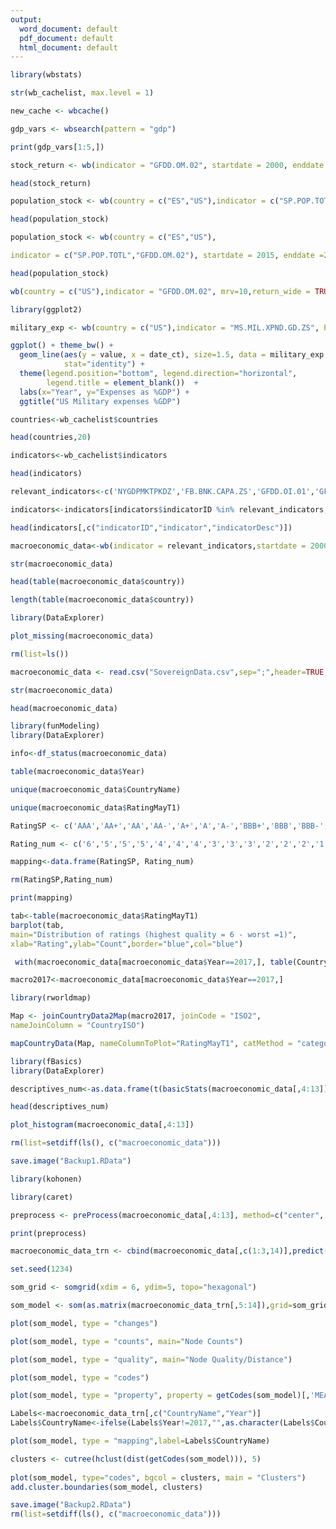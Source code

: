 ---
output:
  word_document: default
  pdf_document: default
  html_document: default
---



```{r}

library(wbstats)

```

```{r}

str(wb_cachelist, max.level = 1)

```



```{r}

new_cache <- wbcache()

gdp_vars <- wbsearch(pattern = "gdp")

print(gdp_vars[1:5,])

```



```{r}

stock_return <- wb(indicator = "GFDD.OM.02", startdate = 2000, enddate = 2017)

head(stock_return)

```

 


```{r}

population_stock <- wb(country = c("ES","US"),indicator = c("SP.POP.TOTL","GFDD.OM.02"), startdate = 2015, enddate = 2017)

head(population_stock)


```


```{r}

population_stock <- wb(country = c("ES","US"),

indicator = c("SP.POP.TOTL","GFDD.OM.02"), startdate = 2015, enddate =2017,return_wide = TRUE)

head(population_stock)


```
 

 
```{r}

wb(country = c("US"),indicator = "GFDD.OM.02", mrv=10,return_wide = TRUE)


```
 


```{r}

library(ggplot2)

```


```{r}

military_exp <- wb(country = c("US"),indicator = "MS.MIL.XPND.GD.ZS", POSIXct = TRUE)

ggplot() + theme_bw() +
  geom_line(aes(y = value, x = date_ct), size=1.5, data = military_exp,
            stat="identity") +
  theme(legend.position="bottom", legend.direction="horizontal",
        legend.title = element_blank())  +
  labs(x="Year", y="Expenses as %GDP") +
  ggtitle("US Military expenses %GDP")

```
 


```{r}

countries<-wb_cachelist$countries

head(countries,20)

```



```{r}

indicators<-wb_cachelist$indicators

head(indicators)

```



```{r}

relevant_indicators<-c('NYGDPMKTPKDZ','FB.BNK.CAPA.ZS','GFDD.OI.01','GFDD.EI.07','GFDD.SI.04','GFDD.OI.02','GFDD.EI.02','FD.RES.LIQU.AS.ZS','FB.AST.NPER.ZS','GFDD.SI.05','GFDD.EI.05','GFDD.EI.09','GFDD.EI.06','GFDD.EI.10','GFDD.SI.01','FM.LBL.BMNY.GD.ZS','FM.LBL.BMNY.ZG','FS.AST.CGOV.GD.ZS','CC.EST','GFDD.EI.08','BN.CAB.XOKA.GD.ZS','IC.CRD.INFO.XQ','FS.AST.DOMS.GD.ZS','NE.EXP.GNFS.KD.ZG','NE.RSB.GNFS.ZS','GFDD.DI.08','NY.GDP.MKTP.KD.ZG','NY.GDP.PCAP.CD','NY.GDP.PCAP.KD.ZG','NE.CON.GOVT.ZS','NE.CON.GOVT.KD.ZG','GE.EST','NY.GDS.TOTL.ZS','NE.GDI.FTOT.ZS','NE.GDI.FTOT.KD.ZG','NE.CON.PRVT.KD.ZG','NE.CON.PRVT.PC.KD.ZG','NE.IMP.GNFS.KD.ZG','NV.IND.TOTL.ZS','NV.IND.TOTL.KD.ZG','FP.CPI.TOTL.ZG','FR.INR.LNDP','CM.MKT.LCAP.GD.ZS','PV.EST','SP.POP.GROW','GFDD.SI.07','REER','RQ.EST','RL.EST','NV.SRV.TETC.ZS','NV.SRV.TETC.KD.ZG','DT.DOD.DSTC.ZS','DT.DOD.DSTC.IR.ZS','GFDD.OM.02','IC.LGL.CRED.XQ','TOTRESV','SL.UEM.TOTL.ZS','SL.UEM.1524.ZS','VA.EST','SP.POP.TOTL')

```

```{r}

indicators<-indicators[indicators$indicatorID %in% relevant_indicators,]

head(indicators[,c("indicatorID","indicator","indicatorDesc")])

```



```{r}

macroeconomic_data<-wb(indicator = relevant_indicators,startdate = 2000, enddate = 2018,return_wide = TRUE,POSIXct = TRUE)

```


```{r}

str(macroeconomic_data)

```

 

```{r}

head(table(macroeconomic_data$country))

```



```{r}

length(table(macroeconomic_data$country))

```



```{r}

library(DataExplorer)

```


```{r}

plot_missing(macroeconomic_data) 

```

 


```{r}

rm(list=ls())

```



```{r}

macroeconomic_data <- read.csv("SovereignData.csv",sep=";",header=TRUE,stringsAsFactors = FALSE,dec=",")

```



```{r}

str(macroeconomic_data)

```




```{r}

head(macroeconomic_data)

```


```{r}

library(funModeling)
library(DataExplorer)

```


```{r}

info<-df_status(macroeconomic_data)

```



```{r}

table(macroeconomic_data$Year)

```



```{r}

unique(macroeconomic_data$CountryName)

```



```{r}

unique(macroeconomic_data$RatingMayT1)

```



```{r}


RatingSP <- c('AAA','AA+','AA','AA-','A+','A','A-','BBB+','BBB','BBB-','BB+','BB','BB-','B+','B','B-','CCC+','CCC','CCC-','CC','C','D','DD','SD')

Rating_num <- c('6','5','5','5','4','4','4','3','3','3','2','2','2','1','1','1','1','1','1','1','1','1','1','1')

mapping<-data.frame(RatingSP, Rating_num)

rm(RatingSP,Rating_num)

print(mapping)

```



```{r}

tab<-table(macroeconomic_data$RatingMayT1)
barplot(tab,
main="Distribution of ratings (highest quality = 6 - worst =1)",
xlab="Rating",ylab="Count",border="blue",col="blue")

```


```{r}

 with(macroeconomic_data[macroeconomic_data$Year==2017,], table(CountryName,RatingMayT1))

```



```{r}

macro2017<-macroeconomic_data[macroeconomic_data$Year==2017,]

```

```{r}

library(rworldmap)

```



```{r}

Map <- joinCountryData2Map(macro2017, joinCode = "ISO2",
nameJoinColumn = "CountryISO")

mapCountryData(Map, nameColumnToPlot="RatingMayT1", catMethod = "categorical", missingCountryCol = gray(.8), xlim = c(-20, 59),ylim = c(35, 71),asp = 1)

```




```{r}

library(fBasics)
library(DataExplorer)

```



```{r}

descriptives_num<-as.data.frame(t(basicStats(macroeconomic_data[,4:13])))

head(descriptives_num)


```



```{r}

plot_histogram(macroeconomic_data[,4:13])

```



```{r}
rm(list=setdiff(ls(), c("macroeconomic_data")))

save.image("Backup1.RData")

```



```{r}

library(kohonen)

library(caret)

```



```{r}

preprocess <- preProcess(macroeconomic_data[,4:13], method=c("center", "scale"))

print(preprocess)

```



```{r}

macroeconomic_data_trn <- cbind(macroeconomic_data[,c(1:3,14)],predict(preprocess,                        macroeconomic_data[,4:13]))

```



```{r}

set.seed(1234)

som_grid <- somgrid(xdim = 6, ydim=5, topo="hexagonal")  

som_model <- som(as.matrix(macroeconomic_data_trn[,5:14]),grid=som_grid,rlen=800,alpha=c(0.1,0.01), keep.data = TRUE )

```



```{r}

plot(som_model, type = "changes")

```


```{r}

plot(som_model, type = "counts", main="Node Counts")

```



```{r}

plot(som_model, type = "quality", main="Node Quality/Distance")

```

```{r}

plot(som_model, type = "codes")

```



```{r}

plot(som_model, type = "property", property = getCodes(som_model)[,'MEANWGI'], main="WorldBank Governance Indicators")


```



```{r}

Labels<-macroeconomic_data_trn[,c("CountryName","Year")]
Labels$CountryName<-ifelse(Labels$Year!=2017,"",as.character(Labels$CountryName))

plot(som_model, type = "mapping",label=Labels$CountryName)

```


```{r}

clusters <- cutree(hclust(dist(getCodes(som_model))), 5)
					  
plot(som_model, type="codes", bgcol = clusters, main = "Clusters")
add.cluster.boundaries(som_model, clusters)

```




```{r}

save.image("Backup2.RData")
rm(list=setdiff(ls(), c("macroeconomic_data")))

```


